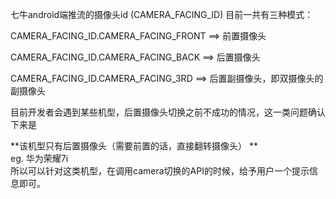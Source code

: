 七牛android端推流的摄像头id (CAMERA_FACING_ID) 目前一共有三种模式：  


CAMERA_FACING_ID.CAMERA_FACING_FRONT  ==>  前置摄像头  


CAMERA_FACING_ID.CAMERA_FACING_BACK     ==>  后置摄像头  
 
CAMERA_FACING_ID.CAMERA_FACING_3RD        ==> 后置副摄像头，即双摄像头的副摄像头

目前开发者会遇到某些机型，后置摄像头切换之前不成功的情况，这一类问题确认下来是  

**该机型只有后置摄像头（需要前置的话，直接翻转摄像头）  **  
eg. 华为荣耀7i   
所以可以针对这类机型，在调用camera切换的API的时候，给予用户一个提示信息即可。  
